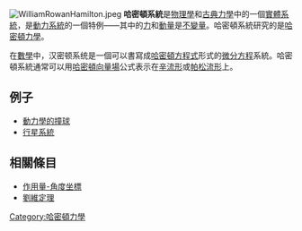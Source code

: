 [[File:WilliamRowanHamilton.jpeg|right]]
'''哈密頓系統'''是[[物理學|物理學]]和[[古典力學|古典力學]]中的一個[[實體系統|實體系統]]，是[[動力系統|動力系統]]的一個特例——其中的[[力|力]]和[[動量|動量]]是[[不變量|不變量]]。哈密頓系統研究的是[[哈密頓力學|哈密頓力學]]。

在[[數學|數學]]中，汉密顿系统是一個可以書寫成[[哈密頓方程式|哈密頓方程式]]形式的[[微分方程|微分方程]]系統。哈密頓系統通常可以用[[哈密頓向量場|哈密頓向量場]]公式表示在[[扭對稱的流形|辛流形]]或[[帕松流形|帕松流形]]上。

==例子==
*[[動力學的撞球|動力學的撞球]]
*[[行星系統|行星系統]]

==相關條目==
* [[作用量-角度坐標|作用量-角度坐標]]
* [[刘维尔定理_(哈密頓力學)|劉維定理]]

{{DEFAULTSORT:H}}
[[Category:哈密頓力學|Category:哈密頓力學]]
{{Classicalmechanics-stub}}